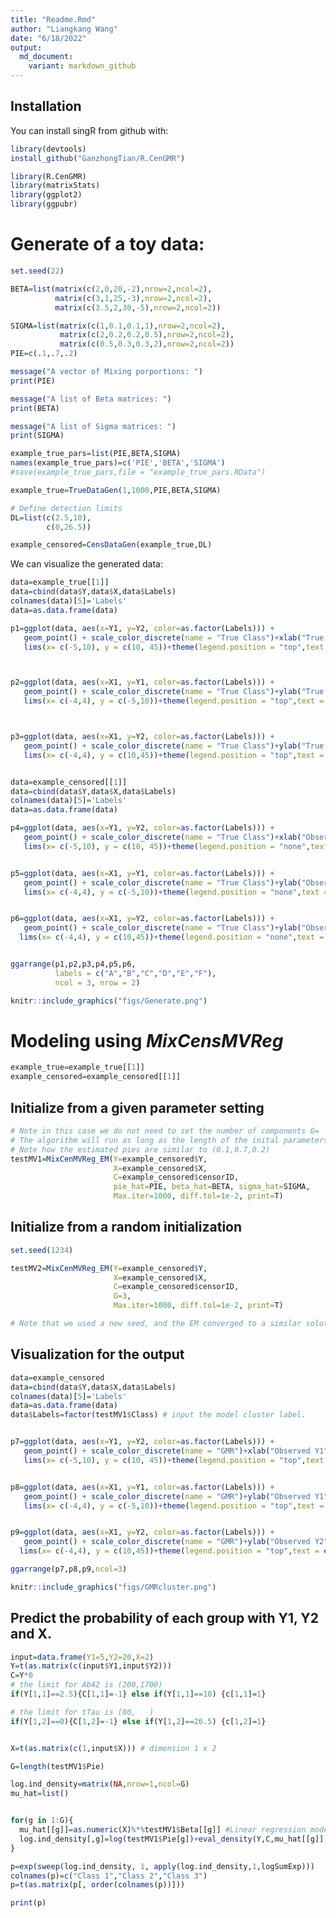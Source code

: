 ```yaml
---
title: "Readme.Rmd"
author: "Liangkang Wang"
date: "6/18/2022"
output: 
  md_document:
    variant: markdown_github
---
```

## Installation

You can install singR from github with:
```r
library(devtools)
install_github("GanzhongTian/R.CenGMR")
```
```r
library(R.CenGMR)
library(matrixStats)
library(ggplot2)
library(ggpubr)
```

# Generate of a toy data:
```r
set.seed(22) 

BETA=list(matrix(c(2,0,20,-2),nrow=2,ncol=2),
          matrix(c(3,1,25,-3),nrow=2,ncol=2),
          matrix(c(3.5,2,30,-5),nrow=2,ncol=2))

SIGMA=list(matrix(c(1,0.1,0.1,1),nrow=2,ncol=2),
           matrix(c(2,0.2,0.2,0.5),nrow=2,ncol=2),
           matrix(c(0.5,0.3,0.3,2),nrow=2,ncol=2))
PIE=c(.1,.7,.2)

message("A vector of Mixing porportions: ")
print(PIE)

message("A list of Beta matrices: ")
print(BETA)

message("A list of Sigma matrices: ")
print(SIGMA)
```

```r
example_true_pars=list(PIE,BETA,SIGMA)
names(example_true_pars)=c('PIE','BETA','SIGMA')
#save(example_true_pars,file = "example_true_pars.RData")

example_true=TrueDataGen(1,1000,PIE,BETA,SIGMA)

# Define detection limits
DL=list(c(2.5,10),
        c(0,26.5))

example_censored=CensDataGen(example_true,DL)
```

We can visualize the generated data:
```r
data=example_true[[1]]
data=cbind(data$Y,data$X,data$Labels)
colnames(data)[5]='Labels'
data=as.data.frame(data)

p1=ggplot(data, aes(x=Y1, y=Y2, color=as.factor(Labels))) +
   geom_point() + scale_color_discrete(name = "True Class")+xlab("True Y1")+ylab("True Y2")+
   lims(x= c(-5,10), y = c(10, 45))+theme(legend.position = "top",text = element_text(size = 20))



p2=ggplot(data, aes(x=X1, y=Y1, color=as.factor(Labels))) +
   geom_point() + scale_color_discrete(name = "True Class")+ylab("True Y1")+
   lims(x= c(-4,4), y = c(-5,10))+theme(legend.position = "top",text = element_text(size = 20))



p3=ggplot(data, aes(x=X1, y=Y2, color=as.factor(Labels))) +
   geom_point() + scale_color_discrete(name = "True Class")+ylab("True Y2")+
   lims(x= c(-4,4), y = c(10,45))+theme(legend.position = "top",text = element_text(size = 20))


data=example_censored[[1]]
data=cbind(data$Y,data$X,data$Labels)
colnames(data)[5]='Labels'
data=as.data.frame(data)

p4=ggplot(data, aes(x=Y1, y=Y2, color=as.factor(Labels))) +
   geom_point() + scale_color_discrete(name = "True Class")+xlab("Observed Y1")+ylab("Observed Y2")+
   lims(x= c(-5,10), y = c(10, 45))+theme(legend.position = "none",text = element_text(size = 20))


p5=ggplot(data, aes(x=X1, y=Y1, color=as.factor(Labels))) +
   geom_point() + scale_color_discrete(name = "True Class")+ylab("Observed Y1")+
   lims(x= c(-4,4), y = c(-5,10))+theme(legend.position = "none",text = element_text(size = 20))


p6=ggplot(data, aes(x=X1, y=Y2, color=as.factor(Labels))) +
   geom_point() + scale_color_discrete(name = "True Class")+ylab("Observed Y2")+
  lims(x= c(-4,4), y = c(10,45))+theme(legend.position = "none",text = element_text(size = 20))


ggarrange(p1,p2,p3,p4,p5,p6, 
          labels = c("A","B","C","D","E","F"),
          ncol = 3, nrow = 2)
```
```r

knitr::include_graphics("figs/Generate.png")
```
# Modeling using *MixCensMVReg*
```r
example_true=example_true[[1]]
example_censored=example_censored[[1]]
```

## Initialize from a given parameter setting
```r
# Note in this case we do not need to set the number of components G=
# The algorithm will run as long as the length of the inital parameters agree.
# Note how the estimated pies are similar to (0.1,0.7,0.2)
testMV1=MixCenMVReg_EM(Y=example_censored$Y,
                       X=example_censored$X,
                       C=example_censored$censorID, 
                       pie_hat=PIE, beta_hat=BETA, sigma_hat=SIGMA,
                       Max.iter=1000, diff.tol=1e-2, print=T)
```

## Initialize from a random initialization
```r
set.seed(1234) 

testMV2=MixCenMVReg_EM(Y=example_censored$Y,
                       X=example_censored$X,
                       C=example_censored$censorID, 
                       G=3,
                       Max.iter=1000, diff.tol=1e-2, print=T)

# Note that we used a new seed, and the EM converged to a similar solution as testMV1, but with switched labels

```

## Visualization for the output
```r

data=example_censored
data=cbind(data$Y,data$X,data$Labels)
colnames(data)[5]='Labels'
data=as.data.frame(data)
data$Labels=factor(testMV1$Class) # input the model cluster label.


p7=ggplot(data, aes(x=Y1, y=Y2, color=as.factor(Labels))) +
   geom_point() + scale_color_discrete(name = "GMR")+xlab("Observed Y1")+ylab("Observed Y2")+
   lims(x= c(-5,10), y = c(10, 45))+theme(legend.position = "top",text = element_text(size = 15))


p8=ggplot(data, aes(x=X1, y=Y1, color=as.factor(Labels))) +
   geom_point() + scale_color_discrete(name = "GMR")+ylab("Observed Y1")+
   lims(x= c(-4,4), y = c(-5,10))+theme(legend.position = "top",text = element_text(size = 15))


p9=ggplot(data, aes(x=X1, y=Y2, color=as.factor(Labels))) +
   geom_point() + scale_color_discrete(name = "GMR")+ylab("Observed Y2")+
  lims(x= c(-4,4), y = c(10,45))+theme(legend.position = "top",text = element_text(size = 15))

ggarrange(p7,p8,p9,ncol=3)

```
```r
knitr::include_graphics("figs/GMRcluster.png")
```

## Predict the probability of each group with Y1, Y2 and X.
```r


input=data.frame(Y1=5,Y2=20,X=2)
Y=t(as.matrix(c(input$Y1,input$Y2))) 
C=Y*0
# the limit for Ab42 is (200,1700)
if(Y[1,1]==2.5){C[1,1]=-1} else if(Y[1,1]==10) {c[1,1]=1}

# the limit for tTau is (80,   )
if(Y[1,2]==0){C[1,2]=-1} else if(Y[1,2]==26.5) {c[1,2]=1}


X=t(as.matrix(c(1,input$X))) # dimension 1 x 2

G=length(testMV1$Pie)

log.ind_density=matrix(NA,nrow=1,ncol=G)
mu_hat=list()


for(g in 1:G){
  mu_hat[[g]]=as.numeric(X)%*%testMV1$Beta[[g]] #Linear regression model to use covariates to predict the miu for the two biomarkers, dimension 1 x 2 
  log.ind_density[,g]=log(testMV1$Pie[g])+eval_density(Y,C,mu_hat[[g]],testMV1$Sigma[[g]])
}

p=exp(sweep(log.ind_density, 1, apply(log.ind_density,1,logSumExp)))
colnames(p)=c("Class 1","Class 2","Class 3")
p=t(as.matrix(p[, order(colnames(p))]))

print(p)
        






```

